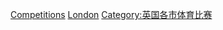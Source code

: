 {{portal|倫敦}}
{{portal|體育運動}}

[[Category:倫敦體育|Competitions]]
[[Category:英格蘭體育競賽|London]]
[[Category:英国各市体育比赛|Category:英国各市体育比赛]]